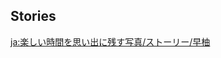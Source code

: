 {{EventTabs}}
==Stories==
{{TPRGT Story
|character          = Sayu
|time               = 2022-10-19
|zh                 = 
;今天是早柚的生日哦，我们快去为她庆祝吧！
:'''派蒙：'''嗨，早柚！我们终于找到你了。
:'''早柚：'''嘘…早柚现在在偷…啊不，在休息，不可以被巫女姐姐发现啦。
:'''派蒙：'''那我小声一些…早柚，生日快乐！
:'''旅行者：'''我们还准备了饭团，一起趁热吃吧。
:'''早柚：'''饭团能提供很多能量，吃完又可以安心睡着了…谢谢你们为我准备这些…呼&mdash;&mdash;
:'''派蒙：'''哎呀！怎么有东西掉下来…不好，巫女姐姐往这边看过来了！
|dialogue_review_zh = 饭团能提供很多能量，吃完又可以安心睡着了…谢谢你们为我准备这些…呼&mdash;&mdash;
|en                 =
;Today is [[Sayu]]'s birthday, let's go and celebrate with her!
:'''Paimon:''' Hey Sayu! We finally found you.
:'''Sayu:''' Shh... I'm currently slacki&mdash; Oh no, I mean, I'm currently resting. I can't get caught by the shrine maidens.
:'''Paimon:''' Then I'll try to be a little softer... Sayu, happy birthday!
:'''Traveler:''' We even prepared some [[Onigiri]]. Let's eat them together while they're hot.
:'''Sayu:''' Onigiri can provide a lot of energy. When I'm done eating, I can go back to sleep peacefully... Thank you for making these for me... Phew&mdash;
:'''Paimon:''' Ah! Why did something fall off the tree... Oh no, the shrine maidens are looking our way!
|dialogue_review_en = Onigiri can provide a lot of energy. When I'm done eating, I can go back to sleep peacefully... Thank you for making these for me... Phew&mdash;
}}

[[ja:楽しい時間を思い出に残す写真/ストーリー/早柚]]